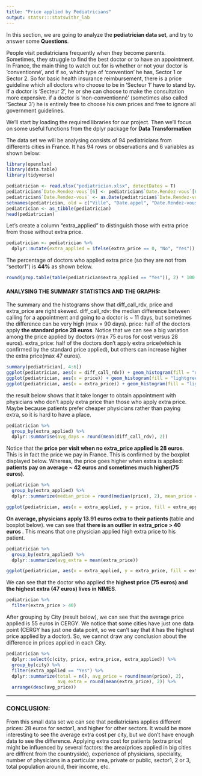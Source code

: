 ```yaml
---
title: "Price applied by Pediatricians"
output: statsr:::statswithr_lab
---
```

<div id="instructions">
In this section, we are going to analyze the  **pediatrician data set**, and try to answer some **Questions**. 
</div>

People visit pediatricians frequently when they become parents. Sometimes, they struggle to find the best doctor or to have an appointment. In France, the main thing to watch out for is whether or not your doctor is ‘conventionné’, and if so, which type of ‘convention’ he has, Sector 1 or Sector 2.
So for basic health insurance reimbursement, there is a price guideline which all doctors who choose to be in ‘Secteur 1’ have to stand by. 
If a doctor is ‘Secteur 2’, he or she can choose to make the consultation more expensive. if a doctor is ‘non-conventionné’ (sometimes also called ‘Secteur 3’) he is entirely free to choose his own prices and free to ignore all government guidelines. 

We'll start by loading the required libraries for our project. Then we'll focus on some useful functions from the dplyr package for **Data Transformation**

The data set we will be analysing consists of 94 pediatricians from differents cities in France. It has 94 rows or observations and 6 variables as shown below:
```r
library(openxlsx)
library(data.table)
library(tidyverse)
```

```r
pediatrician <- read.xlsx("pediatrician.xlsx", detectDates = T)
pediatrician$`Date.Rendez-vous`[6] <- pediatrician$`Date.Rendez-vous`[6] <- "2012-10-10"
pediatrician$`Date.Rendez-vous` <- as.Date(pediatrician$`Date.Rendez-vous`)
setnames(pediatrician, old = c("Ville", "Date.appel", "Date.Rendez-vous", "Délai.rendez-vous", "Tarif", "Dépassement.d'honoraires"), new = c("city", "call_date", "rdv_date", "diff_call_rdv", "price", "extra_price"))
pediatrician <- as_tibble(pediatrician)
head(pediatrician)
```

Let's create a column "extra_applied" to distinguish those with extra price from those without extra price.
```r
pediatrician <- pediatrician %>%
  dplyr::mutate(extra_applied = ifelse(extra_price == 0, "No", "Yes"))
```

The percentage of doctors who applied extra price (so they are not from "sector1") is **44%** as shown below.
```r
round(prop.table(table(pediatrician$extra_applied == "Yes")), 2) * 100
```

#### ANALYSING THE SUMMARY STATISTICS AND THE GRAPHS:
The summary and the histograms show that diff_call_rdv, price and extra_price are right skewed. 
diff_call_rdv: the median difference between calling for a appointment and going to a doctor is ~ 11 days, but sometimes the difference can be very high (max = 90 days).
price: half of the doctors apply **the standard price 28 euros**. Notice that we can see a big variation among the price applied by doctors (max 75 euros for cost versus 28 euros).
extra_price: half of the doctors don't apply extra price(which is confirmed by the standard price applied), but others can increase higher the extra price(max 47 euros).

```r
summary(pediatrician[, 4:6])
ggplot(pediatrician, aes(x = diff_call_rdv)) + geom_histogram(fill = "darkred") + ggtitle("Distribution of days between call for a rdv and an appointment") + xlab("difference (days)")
ggplot(pediatrician, aes(x = price)) + geom_histogram(fill = "lightgreen") + ggtitle("Distribution of Price") + xlab("price (euros)")
ggplot(pediatrician, aes(x = extra_price)) + geom_histogram(fill = "lightblue") + ggtitle(("Distribution of Extra Price")) + xlab("extra_price applied (euros)")
```

the result below shows that it take longer to obtain appointment with physicians who don't apply extra price than those who apply extra price. Maybe because patients prefer cheaper physicians rather than paying extra, so it is hard to have a place.
```r
pediatrician %>% 
  group_by(extra_applied) %>% 
  dplyr::summarise(avg_days = round(mean(diff_call_rdv), 2))
```

Notice that the **price per visit when no extra_price applied is 28 euros**. This is in fact the price we pay in France. This is confirmed by the boxplot displayed below.
Whereas, the price goes higher when extra is applied: **patients pay on average ~ 42 euros and sometimes much higher(75 euros)**.

```r
pediatrician %>%
  group_by(extra_applied) %>%
  dplyr::summarize(median_price = round(median(price), 2), mean_price = round(mean(price), 2), sd_price = round(sd(price), 2), max_price = round(max(price), 2))
```

```r
ggplot(pediatrician, aes(x = extra_applied, y = price, fill = extra_applied)) + geom_boxplot() + ggtitle("Distribution of Price Per Group") + xlab("extra applied") + ylab("price (euros)") 
```

**On average, physicians apply 13.91 euros extra to their patients **(table and boxplot below). we can see that **there is an outlier in extra_price > 40 euros **. This means that one physician applied high extra price to his patient.


```r
pediatrician %>% 
  group_by(extra_applied) %>%
  dplyr::summarize(avg_extra = mean(extra_price))
```

```r
ggplot(pediatrician, aes(x = extra_applied, y = extra_price, fill = extra_applied)) + geom_boxplot() + ggtitle("Distribution of Extra Price per group") + xlab("extra applied") + ylab("extra price (euros)") + ylim(c(0, 50))
```

We can see that the doctor who applied the **highest price (75 euros) and the highest extra (47 euros) lives in NIMES**.
```r
pediatrician %>%
  filter(extra_price > 40)
```

After grouping by City (result below), we can see that the average price applied is 55 euros in CERGY. We notice that some cities have just one data point (CERGY has just one data point, so we can't say that it has the highest price applied by a doctor). So, we cannot draw any conclusion about the difference in prices applied in each City.
```r
pediatrician %>%
  dplyr::select(c(city, price, extra_price, extra_applied)) %>%
  group_by(city) %>%
  filter(extra_applied == "Yes") %>%
  dplyr::summarize(total = n(), avg_price = round(mean(price), 2),
                   avg_extra = round(mean(extra_price), 2)) %>%
  arrange(desc(avg_price))
```

--------------------------------
### CONCLUSION:
From this small data set we can see that pediatricians applies different prices: 28 euros for sector1, and higher for other sectors.
It would be more interesting to see the average extra cost per city, but we don't have enough data to see the difference. Applying extra cost for patients (extra price) might be influenced by several factors: the area(prices applied in big cities are diffrent from the countryside), experience of physicians, speciality, number of physicians in a particular area, private or public, sector1, 2 or 3, total population around, their income, etc.

